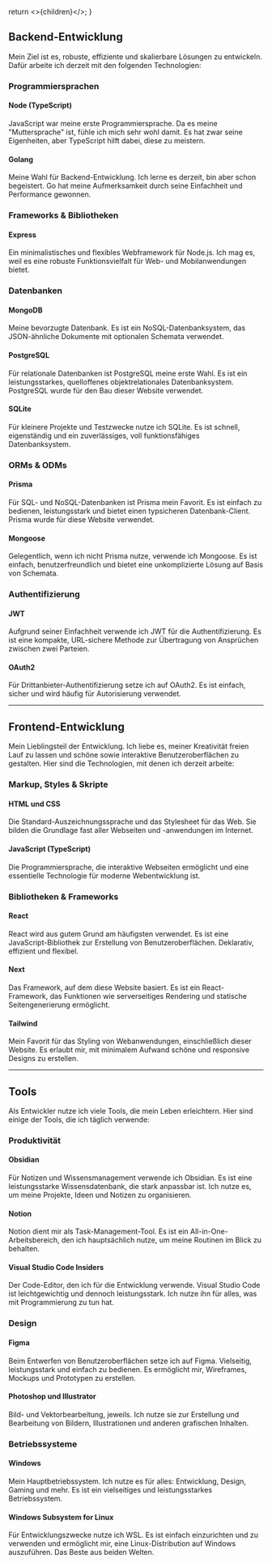   return <>{children}</>;
}

## Backend-Entwicklung

Mein Ziel ist es, robuste, effiziente und skalierbare Lösungen zu entwickeln. Dafür arbeite ich derzeit mit den folgenden Technologien:

### Programmiersprachen

#### Node (TypeScript)

JavaScript war meine erste Programmiersprache. Da es meine "Muttersprache" ist, fühle ich mich sehr wohl damit. Es hat zwar seine Eigenheiten, aber TypeScript hilft dabei, diese zu meistern.

#### Golang

Meine Wahl für Backend-Entwicklung. Ich lerne es derzeit, bin aber schon begeistert. Go hat meine Aufmerksamkeit durch seine Einfachheit und Performance gewonnen.

### Frameworks & Bibliotheken

#### Express

Ein minimalistisches und flexibles Webframework für Node.js. Ich mag es, weil es eine robuste Funktionsvielfalt für Web- und Mobilanwendungen bietet.

### Datenbanken

#### MongoDB

Meine bevorzugte Datenbank. Es ist ein NoSQL-Datenbanksystem, das JSON-ähnliche Dokumente mit optionalen Schemata verwendet.

#### PostgreSQL

Für relationale Datenbanken ist PostgreSQL meine erste Wahl. Es ist ein leistungsstarkes, quelloffenes objektrelationales Datenbanksystem. PostgreSQL wurde für den Bau dieser Website verwendet.

#### SQLite

Für kleinere Projekte und Testzwecke nutze ich SQLite. Es ist schnell, eigenständig und ein zuverlässiges, voll funktionsfähiges Datenbanksystem.

### ORMs & ODMs

#### Prisma

Für SQL- und NoSQL-Datenbanken ist Prisma mein Favorit. Es ist einfach zu bedienen, leistungsstark und bietet einen typsicheren Datenbank-Client. Prisma wurde für diese Website verwendet.

#### Mongoose

Gelegentlich, wenn ich nicht Prisma nutze, verwende ich Mongoose. Es ist einfach, benutzerfreundlich und bietet eine unkomplizierte Lösung auf Basis von Schemata.

### Authentifizierung

#### JWT

Aufgrund seiner Einfachheit verwende ich JWT für die Authentifizierung. Es ist eine kompakte, URL-sichere Methode zur Übertragung von Ansprüchen zwischen zwei Parteien.

#### OAuth2

Für Drittanbieter-Authentifizierung setze ich auf OAuth2. Es ist einfach, sicher und wird häufig für Autorisierung verwendet.

---

## Frontend-Entwicklung

Mein Lieblingsteil der Entwicklung. Ich liebe es, meiner Kreativität freien Lauf zu lassen und schöne sowie interaktive Benutzeroberflächen zu gestalten. Hier sind die Technologien, mit denen ich derzeit arbeite:

### Markup, Styles & Skripte

#### HTML und CSS

Die Standard-Auszeichnungssprache und das Stylesheet für das Web. Sie bilden die Grundlage fast aller Webseiten und -anwendungen im Internet.

#### JavaScript (TypeScript)

Die Programmiersprache, die interaktive Webseiten ermöglicht und eine essentielle Technologie für moderne Webentwicklung ist.

### Bibliotheken & Frameworks

#### React

React wird aus gutem Grund am häufigsten verwendet. Es ist eine JavaScript-Bibliothek zur Erstellung von Benutzeroberflächen. Deklarativ, effizient und flexibel.

#### Next

Das Framework, auf dem diese Website basiert. Es ist ein React-Framework, das Funktionen wie serverseitiges Rendering und statische Seitengenerierung ermöglicht.

#### Tailwind

Mein Favorit für das Styling von Webanwendungen, einschließlich dieser Website. Es erlaubt mir, mit minimalem Aufwand schöne und responsive Designs zu erstellen.

---

## Tools

Als Entwickler nutze ich viele Tools, die mein Leben erleichtern. Hier sind einige der Tools, die ich täglich verwende:

### Produktivität

#### Obsidian

Für Notizen und Wissensmanagement verwende ich Obsidian. Es ist eine leistungsstarke Wissensdatenbank, die stark anpassbar ist. Ich nutze es, um meine Projekte, Ideen und Notizen zu organisieren.

#### Notion

Notion dient mir als Task-Management-Tool. Es ist ein All-in-One-Arbeitsbereich, den ich hauptsächlich nutze, um meine Routinen im Blick zu behalten.

#### Visual Studio Code Insiders

Der Code-Editor, den ich für die Entwicklung verwende. Visual Studio Code ist leichtgewichtig und dennoch leistungsstark. Ich nutze ihn für alles, was mit Programmierung zu tun hat.

### Design

#### Figma

Beim Entwerfen von Benutzeroberflächen setze ich auf Figma. Vielseitig, leistungsstark und einfach zu bedienen. Es ermöglicht mir, Wireframes, Mockups und Prototypen zu erstellen.

#### Photoshop und Illustrator

Bild- und Vektorbearbeitung, jeweils. Ich nutze sie zur Erstellung und Bearbeitung von Bildern, Illustrationen und anderen grafischen Inhalten.

### Betriebssysteme

#### Windows

Mein Hauptbetriebssystem. Ich nutze es für alles: Entwicklung, Design, Gaming und mehr. Es ist ein vielseitiges und leistungsstarkes Betriebssystem.

#### Windows Subsystem for Linux

Für Entwicklungszwecke nutze ich WSL. Es ist einfach einzurichten und zu verwenden und ermöglicht mir, eine Linux-Distribution auf Windows auszuführen. Das Beste aus beiden Welten.
